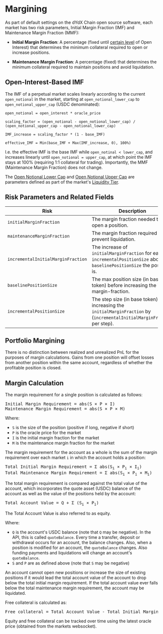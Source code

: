 # Margining

As part of default settings on the dYdX Chain open source software, each market has two risk parameters, Initial Margin Fraction (IMF) and Maintenance Margin Fraction (MMF):

  - **Initial Margin Fraction**: A percentage (fixed until [certain level](#open-interest-based-imf) of Open Interest) that determines the minimum collateral required to open or increase positions.

  - **Maintenance Margin Fraction**: A percentage (fixed) that determines the minimum collateral required to maintain positions and avoid liquidation.

## Open-Interest-Based IMF

The IMF of a perpetual market scales linearly according to the current `open_notional` in the market, starting at `open_notional_lower_cap` to `open_notional_upper_cap` (USDC denominated):

```
open_notional = open_interest * oracle_price

scaling_factor = (open_notional - open_notional_lower_cap) / (open_notional_upper_cap - open_notional_lower_cap)

IMF_increase = scaling_factor * (1 - base_IMF)

effective_IMF = Min(base_IMF + Max(IMF_increase, 0), 100%)
```

I.e. the effective IMF is the base IMF while `open_notinal < lower_cap`, and increases linearly until `open_notional = upper_cap`, at which point the IMF stays at 100% (requiring 1:1 collateral for trading). Importantly, the MMF (Maintenance Margin Fraction) does not change.

The [Open Notional Lower Cap](https://github.com/dydxprotocol/v4-chain/blob/b829b28b0d71e754ac553fbeec29ce5309bd79f7/proto/dydxprotocol/perpetuals/perpetual.proto#L133) and [Open Notional Upper Cap](https://github.com/dydxprotocol/v4-chain/blob/b829b28b0d71e754ac553fbeec29ce5309bd79f7/proto/dydxprotocol/perpetuals/perpetual.proto#L138) are parameters defined as part of the market's [Liquidity Tier](https://github.com/dydxprotocol/v4-chain/blob/b829b28b0d71e754ac553fbeec29ce5309bd79f7/proto/dydxprotocol/perpetuals/perpetual.proto#L100).

## Risk Parameters and Related Fields

| Risk                               | Description                                                                                                                  |
|------------------------------------|------------------------------------------------------------------------------------------------------------------------------|
| `initialMarginFraction`            | The margin fraction needed to open a position.                                                                               |
| `maintenanceMarginFraction`        | The margin fraction required to prevent liquidation.                                                                         |
| `incrementalInitialMarginFraction` | The increase of `initialMarginFraction` for each `incrementalPositionSize` above the `baselinePositionSize` the position is. |
| `baselinePositionSize`             | The max position size (in base token) before increasing the initial-margin-fraction.                                         |
| `incrementalPositionSize`          | The step size (in base token) for increasing the `initialMarginFraction` by (`incrementalInitialMarginFraction` per step).   |

## Portfolio Margining

There is no distinction between realized and unrealized PnL for the purposes of margin calculations. Gains from one position will offset losses from another position within the same account, regardless of whether the profitable position is closed.

## Margin Calculation

The margin requirement for a single position is calculated as follows:

<pre class="center-column">
Initial Margin Requirement = abs(S &times; P &times; I)
Maintenance Margin Requirement = abs(S &times; P &times; M)
</pre>

Where:

* `S` is the size of the position (positive if long, negative if short)
* `P` is the oracle price for the market
* `I` is the initial margin fraction for the market
* `M` is the maintenance margin fraction for the market

The margin requirement for the account as a whole is the sum of the margin requirement over each market `i` in which the account holds a position:

<pre class="center-column">
Total Initial Margin Requirement = Σ abs(S<sub>i</sub> &times; P<sub>i</sub> &times; I<sub>i</sub>)
Total Maintenance Margin Requirement = Σ abs(S<sub>i</sub> &times; P<sub>i</sub> &times; M<sub>i</sub>)
</pre>

The total margin requirement is compared against the total value of the account, which incorporates the quote asset (USDC) balance of the account as well as the value of the positions held by the account:

<pre class="center-column">
Total Account Value = Q + Σ (S<sub>i</sub> &times; P<sub>i</sub>)
</pre>

The Total Account Value is also referred to as equity.

Where:

* `Q` is the account's USDC balance (note that `Q` may be negative). In the API, this is called `quoteBalance`. Every time a transfer, deposit or withdrawal occurs for an account, the balance changes. Also, when a position is modified for an account, the `quoteBalance` changes. Also funding payments and liquidations will change an account's `quoteBalance`.
* `S` and `P` are as defined above (note that `S` may be negative)

An account cannot open new positions or increase the size of existing positions if it would lead the total account value of the account to drop below the total initial margin requirement. If the total account value ever falls below the total maintenance margin requirement, the account may be liquidated.

Free collateral is calculated as:

<pre class="center-column">
Free collateral = Total Account Value - Total Initial Margin Requirement
</pre>

Equity and free collateral can be tracked over time using the latest oracle price (obtained from the markets websocket).
